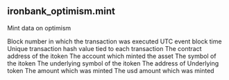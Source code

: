 ## ironbank_optimism.mint 
Mint data on optimism

<ParamField path="block_number">
Block number in which the transaction was executed
</ParamField>
<ParamField path="block_time">
UTC event block time
</ParamField>
<ParamField path="tx_hash">
Unique transaction hash value tied to each transaction
</ParamField>
<ParamField path="index">

</ParamField>
<ParamField path="contract_address">
The contract address of the itoken
</ParamField>
<ParamField path="minter">
The account which minted the asset
</ParamField>
<ParamField path="symbol">
The symbol of the itoken
</ParamField>
<ParamField path="underlying_symbol">
The underlying symbol of the itoken
</ParamField>
<ParamField path="underlying_address">
The address of Underlying token
</ParamField>
<ParamField path="mint_amount">
The amount which was minted
</ParamField>
<ParamField path="mint_usd">
The usd amount which was minted
</ParamField>
